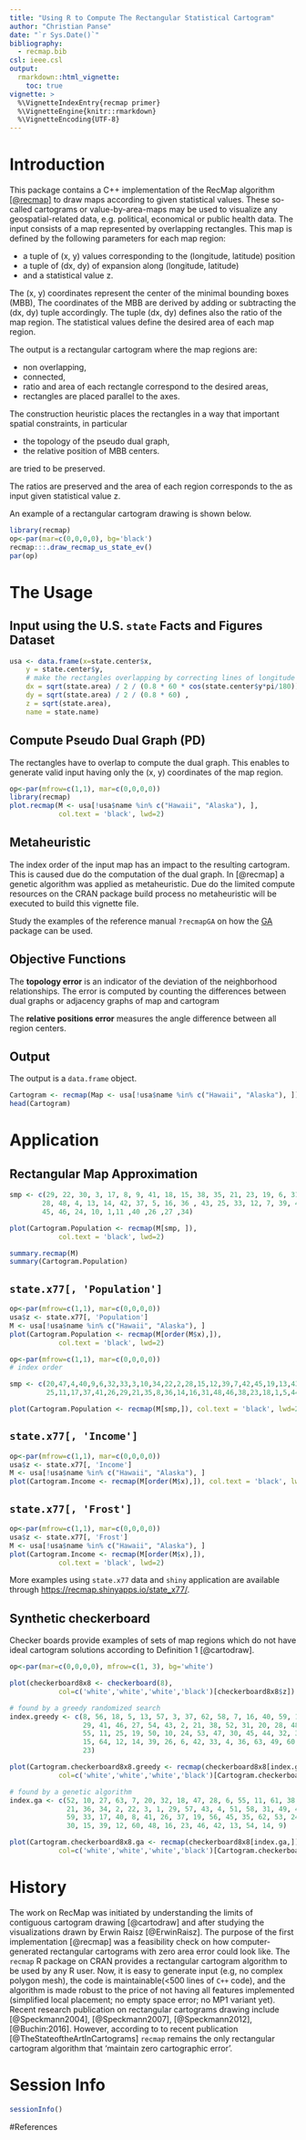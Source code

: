 ```yaml
---
title: "Using R to Compute The Rectangular Statistical Cartogram"
author: "Christian Panse"
date: "`r Sys.Date()`"
bibliography:
  - recmap.bib
csl: ieee.csl
output: 
  rmarkdown::html_vignette:
    toc: true
vignette: >
  %\VignetteIndexEntry{recmap primer}
  %\VignetteEngine{knitr::rmarkdown}
  %\VignetteEncoding{UTF-8}
---
```


# Introduction

This package contains a C++ implementation of the RecMap algorithm 
[[@recmap]](http://dx.doi.org/10.1109/INFVIS.2004.57) to draw maps according to 
given statistical values. These so-called cartograms or value-by-area-maps may 
be used to visualize any geospatial-related data, e.g. political, economical or 
public health data.
The input consists of a map represented by overlapping rectangles.
This map is defined by the following parameters for each map region:

- a tuple of (x, y) values corresponding to the (longitude, latitude) position 
- a tuple of (dx, dy) of expansion along (longitude, latitude) 
- and a statistical value z.

The (x, y) coordinates represent the center of the minimal bounding boxes (MBB),
The coordinates of the MBB are derived by adding or subtracting the (dx, dy) 
tuple accordingly. The tuple (dx, dy) defines also the ratio of the map region.
The statistical values define the desired area of each map region. 

The output is a rectangular cartogram where the map regions are:

- non overlapping, 
- connected, 
- ratio and area of each rectangle correspond to the desired areas,
- rectangles are placed parallel to the axes.

The construction heuristic  places the rectangles in a way that important 
spatial constraints, in particular

- the topology of the pseudo dual graph,
- the relative position of MBB centers.

are tried to be preserved.

The ratios are preserved and the area of each region corresponds to 
the as input given statistical value z.

An example of a rectangular cartogram drawing is shown below.

```r

library(recmap)
op<-par(mar=c(0,0,0,0), bg='black')
recmap:::.draw_recmap_us_state_ev()
par(op)
```



# The Usage

## Input using the U.S. `state` Facts and Figures Dataset

```r
usa <- data.frame(x=state.center$x, 
    y = state.center$y, 
    # make the rectangles overlapping by correcting lines of longitude distance
    dx = sqrt(state.area) / 2 / (0.8 * 60 * cos(state.center$y*pi/180)), 
    dy = sqrt(state.area) / 2 / (0.8 * 60) , 
    z = sqrt(state.area),
    name = state.name)
```



## Compute Pseudo Dual Graph (PD)

The rectangles have to  overlap to compute the dual graph. This enables to 
generate valid input having only the (x, y) coordinates of the map region.

```r
op<-par(mfrow=c(1,1), mar=c(0,0,0,0))
library(recmap)
plot.recmap(M <- usa[!usa$name %in% c("Hawaii", "Alaska"), ],  
            col.text = 'black', lwd=2)
```




## Metaheuristic

The index order of the input map
has an impact to the resulting cartogram. This is caused due do 
the computation of the dual graph. In [@recmap] a genetic algorithm was applied 
as metaheuristic. Due do the limited compute resources on the CRAN package 
build process no metaheuristic will be executed to build this vignette file.

Study the examples of the reference manual `?recmapGA` on 
how the [GA](https://cran.r-project.org/package=GA) package can be used.


## Objective Functions

The **topology error** is an indicator of the deviation of
the neighborhood relationships.
The error is computed by counting the differences 
between dual graphs or adjacency graphs of map and cartogram 

The **relative positions error**
measures the angle difference between all region centers.


## Output

The output is a `data.frame` object.

```r
Cartogram <- recmap(Map <- usa[!usa$name %in% c("Hawaii", "Alaska"), ])
head(Cartogram)
```

# Application

## Rectangular Map Approximation
```r

smp <- c(29, 22, 30, 3, 17, 8, 9, 41, 18, 15, 38, 35, 21, 23, 19, 6, 31, 32, 20, 
        28, 48, 4, 13, 14, 42, 37, 5, 16, 36 , 43, 25, 33, 12, 7, 39, 44, 2, 47,
        45, 46, 24, 10, 1,11 ,40 ,26 ,27 ,34)

plot(Cartogram.Population <- recmap(M[smp, ]), 
            col.text = 'black', lwd=2)
```

```r
summary.recmap(M)
summary(Cartogram.Population)
```

## `state.x77[, 'Population']`

```r

op<-par(mfrow=c(1,1), mar=c(0,0,0,0))
usa$z <- state.x77[, 'Population']
M <- usa[!usa$name %in% c("Hawaii", "Alaska"), ]
plot(Cartogram.Population <- recmap(M[order(M$x),]), 
            col.text = 'black', lwd=2)

```


```r
op<-par(mfrow=c(1,1), mar=c(0,0,0,0))
# index order

smp <- c(20,47,4,40,9,6,32,33,3,10,34,22,2,28,15,12,39,7,42,45,19,13,43,30,24,
         25,11,17,37,41,26,29,21,35,8,36,14,16,31,48,46,38,23,18,1,5,44,27)

plot(Cartogram.Population <- recmap(M[smp,]), col.text = 'black', lwd=2)
```

## `state.x77[, 'Income']`

```r
op<-par(mfrow=c(1,1), mar=c(0,0,0,0))
usa$z <- state.x77[, 'Income']
M <- usa[!usa$name %in% c("Hawaii", "Alaska"), ]
plot(Cartogram.Income <- recmap(M[order(M$x),]), col.text = 'black', lwd=2)
```

## `state.x77[, 'Frost']`

```r
op<-par(mfrow=c(1,1), mar=c(0,0,0,0))
usa$z <- state.x77[, 'Frost'] 
M <- usa[!usa$name %in% c("Hawaii", "Alaska"), ]
plot(Cartogram.Income <- recmap(M[order(M$x),]), 
            col.text = 'black', lwd=2)
```

More examples using `state.x77` data and `shiny` application are 
available through <https://recmap.shinyapps.io/state_x77/>.

## Synthetic checkerboard

Checker boards provide examples of sets of map regions which 
do not have ideal cartogram solutions according to Definition 1 [@cartodraw].


```r
op<-par(mar=c(0,0,0,0), mfrow=c(1, 3), bg='white')

plot(checkerboard8x8 <- checkerboard(8),
            col=c('white','white','white','black')[checkerboard8x8$z])

# found by a greedy randomized search
index.greedy <- c(8, 56, 18, 5, 13, 57, 3, 37, 62, 58, 7, 16, 40, 59, 17, 34,
                  29, 41, 46, 27, 54, 43, 2, 21, 38, 52, 31, 20, 28, 48, 1, 22,
                  55, 11, 25, 19, 50, 10, 24, 53, 47, 30, 45, 44, 32, 35, 51,
                  15, 64, 12, 14, 39, 26, 6, 42, 33, 4, 36, 63, 49, 60, 61, 9,
                  23)

plot(Cartogram.checkerboard8x8.greedy <- recmap(checkerboard8x8[index.greedy,]),
            col=c('white','white','white','black')[Cartogram.checkerboard8x8.greedy$z])

# found by a genetic algorithm
index.ga <- c(52, 10, 27, 63, 7, 20, 32, 18, 47, 28, 6, 55, 11, 61, 38, 50, 5,
              21, 36, 34, 2, 22, 3, 1, 29, 57, 43, 4, 51, 58, 31, 49, 44, 25,
              59, 33, 17, 40, 8, 41, 26, 37, 19, 56, 45, 35, 62, 53, 24, 64,
              30, 15, 39, 12, 60, 48, 16, 23, 46, 42, 13, 54, 14, 9)

plot(Cartogram.checkerboard8x8.ga <- recmap(checkerboard8x8[index.ga,]),
            col=c('white','white','white','black')[Cartogram.checkerboard8x8.ga$z])

```

# History 

The work on RecMap was initiated by understanding the limits of contiguous 
cartogram drawing [@cartodraw] and after studying the visualizations
drawn by Erwin Raisz [@ErwinRaisz].
The purpose of the first implementation [@recmap] was a feasibility
check on how computer-generated rectangular cartograms with zero area error
could look like.
The `recmap` R package on CRAN provides a rectangular cartogram algorithm to be used by any
R user. Now, it is easy to generate input (e.g, no complex polygon mesh),
the code is maintainable(<500 lines of `C++` code), and the algorithm is made robust
to the price of not having all features implemented (simplified local placement; 
no empty space error; no MP1 variant yet).
Recent research publication on rectangular cartograms drawing include
[@Speckmann2004], [@Speckmann2007], [@Speckmann2012], [@Buchin:2016].
However, according to to recent publication [@TheStateoftheArtInCartograms]
`recmap` remains the only rectangular cartogram algorithm that 'maintain zero 
cartographic error'. 

# Session Info

```r
sessionInfo()
```

#References

